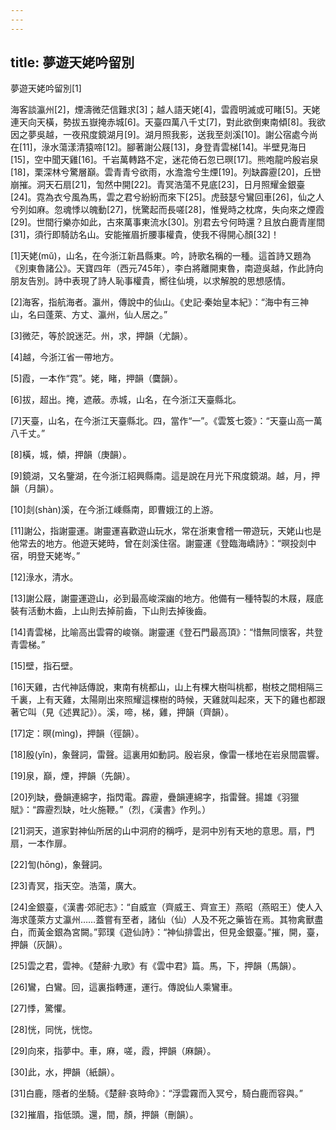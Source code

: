 ```yaml
---
---
---
```

title: 夢遊天姥吟留別
---




夢遊天姥吟留別[1]

海客談瀛州[2]，煙濤微茫信難求[3]；越人語天姥[4]，雲霞明滅或可睹[5]。天姥連天向天橫，勢拔五嶽掩赤城[6]。天臺四萬八千丈[7]，對此欲倒東南傾[8]。我欲因之夢吳越，一夜飛度鏡湖月[9]。湖月照我影，送我至剡溪[10]。謝公宿處今尚在[11]，淥水蕩漾清猿啼[12]。腳著謝公屐[13]，身登青雲梯[14]。半壁見海日[15]，空中聞天雞[16]。千岩萬轉路不定，迷花倚石忽已暝[17]。熊咆龍吟殷岩泉[18]，栗深林兮驚層巔。雲青青兮欲雨，水澹澹兮生煙[19]。列缺霹靂[20]，丘巒崩摧。洞天石扇[21]，訇然中開[22]。青冥浩蕩不見底[23]，日月照耀金銀臺[24]。霓為衣兮風為馬，雲之君兮紛紛而來下[25]。虎鼓瑟兮鸞回車[26]，仙之人兮列如麻。忽魂悸以魄動[27]，恍驚起而長嗟[28]，惟覺時之枕席，失向來之煙霞[29]。世間行樂亦如此，古來萬事東流水[30]。別君去兮何時還？且放白鹿青崖間[31]，須行即騎訪名山。安能摧眉折腰事權貴，使我不得開心顏[32]！

[1]天姥(mǔ)，山名，在今浙江新昌縣東。吟，詩歌名稱的一種。這首詩又題為《別東魯諸公》。天寶四年（西元745年），李白將離開東魯，南遊吳越，作此詩向朋友告別。詩中表現了詩人恥事權貴，嚮往仙境，以求解脫的思想感情。

[2]海客，指航海者。瀛州，傳說中的仙山。《史記·秦始皇本紀》：“海中有三神山，名曰蓬萊、方丈、瀛州，仙人居之。”

[3]微茫，等於說迷茫。州，求，押韻（尤韻）。

[4]越，今浙江省一帶地方。

[5]霞，一本作“霓”。姥，睹，押韻（麌韻）。

[6]拔，超出。掩，遮蔽。赤城，山名，在今浙江天臺縣北。

[7]天臺，山名，在今浙江天臺縣北。四，當作“一”。《雲笈七簽》：“天臺山高一萬八千丈。”

[8]橫，城，傾，押韻（庚韻）。

[9]鏡湖，又名鑒湖，在今浙江紹興縣南。這是說在月光下飛度鏡湖。越，月，押韻（月韻）。

[10]剡(shàn)溪，在今浙江嵊縣南，即曹娥江的上游。

[11]謝公，指謝靈運。謝靈運喜歡遊山玩水，常在浙東會稽一帶遊玩，天姥山也是他常去的地方。他遊天姥時，曾在剡溪住宿。謝靈運《登臨海嶠詩》：“暝投剡中宿，明登天姥岑。”

[12]淥水，清水。

[13]謝公屐，謝靈運遊山，必到最高峻深幽的地方。他備有一種特製的木屐，屐底裝有活動木齒，上山則去掉前齒，下山則去掉後齒。

[14]青雲梯，比喻高出雲霄的峻嶺。謝靈運《登石門最高頂》：“惜無同懷客，共登青雲梯。”

[15]壁，指石壁。

[16]天雞，古代神話傳說，東南有桃都山，山上有棵大樹叫桃都，樹枝之間相隔三千裏，上有天雞，太陽剛出來照耀這棵樹的時候，天雞就叫起來，天下的雞也都跟著它叫（見《述異記》）。溪，啼，梯，雞，押韻（齊韻）。

[17]定：暝(mìng)，押韻（徑韻）。

[18]殷(yǐn)，象聲詞，雷聲。這裏用如動詞。殷岩泉，像雷一樣地在岩泉間震響。

[19]泉，巔，煙，押韻（先韻）。

[20]列缺，疊韻連綿字，指閃電。霹靂，疊韻連綿字，指雷聲。揚雄《羽獵賦》：“霹靂烈缺，吐火施鞭。”（烈，《漢書》作列。）

[21]洞天，道家對神仙所居的山中洞府的稱呼，是洞中別有天地的意思。扇，門扇，一本作扉。

[22]訇(hōng)，象聲詞。

[23]青冥，指天空。浩蕩，廣大。

[24]金銀臺，《漢書·郊祀志》：“自威宣（齊威王、齊宣王）燕昭（燕昭王）使人入海求蓬萊方丈瀛州……蓋嘗有至者，諸仙（仙）人及不死之藥皆在焉。其物禽獸盡白，而黃金銀為宮闕。”郭璞《遊仙詩》：“神仙排雲出，但見金銀臺。”摧，開，臺，押韻（灰韻）。

[25]雲之君，雲神。《楚辭·九歌》有《雲中君》篇。馬，下，押韻（馬韻）。

[26]鸞，白鸞。回，這裏指轉運，運行。傳說仙人乘鸞車。

[27]悸，驚懼。

[28]恍，同恍，恍惚。

[29]向來，指夢中。車，麻，嗟，霞，押韻（麻韻）。

[30]此，水，押韻（紙韻）。

[31]白鹿，隱者的坐騎。《楚辭·哀時命》：“浮雲霧而入冥兮，騎白鹿而容與。”

[32]摧眉，指低頭。還，間，顏，押韻（刪韻）。